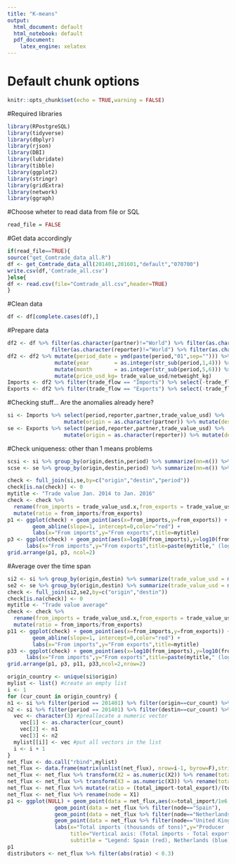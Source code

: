 ```yaml
---
title: "K-means"
output:
  html_document: default
  html_notebook: default
  pdf_document:
    latex_engine: xelatex
---
```


# Default chunk options
```r
knitr::opts_chunk$set(echo = TRUE,warning = FALSE)
```
#Required libraries
```r
library(RPostgreSQL)
library(tidyverse)
library(dbplyr)
library(rjson)
library(DBI)
library(lubridate)
library(tibble)
library(ggplot2)
library(stringr)
library(gridExtra)
library(network)
library(ggraph)
```
#Choose wheter to read data from file or SQL
```r
read_file = FALSE
```

#Get data accordingly
```r
if(read_file==TRUE){
source("get_Comtrade_data_all.R")
df <- get_Comtrade_data_all(201401,201601,"default","070700")
write.csv(df,'Comtrade_all.csv')
}else{
df <- read.csv(file="Comtrade_all.csv",header=TRUE)  
}
```

#Clean data
```r
df <- df[complete.cases(df),]
```

#Prepare data
```r
df2 <- df %>% filter(as.character(partner)!="World") %>% filter(as.character(partner)!="EU-27") %>%
              filter(as.character(reporter)!="World") %>% filter(as.character(reporter)!="EU-27")
df2 <- df2 %>% mutate(period_date = ymd(paste(period,"01",sep=""))) %>%
               mutate(year        = as.integer(str_sub(period,1,4))) %>%
               mutate(month       = as.integer(str_sub(period,5,6))) %>%
               mutate(price_usd_kg= trade_value_usd/netweight_kg)
Imports <- df2 %>% filter(trade_flow == "Imports") %>% select(-trade_flow)
Exports <- df2 %>% filter(trade_flow == "Exports") %>% select(-trade_flow)
```

#Checking stuff... Are the anomalies already here?
```r
si <- Imports %>% select(period,reporter,partner,trade_value_usd) %>%
                  mutate(origin = as.character(partner)) %>% mutate(destin = as.character(reporter)) %>% select(-reporter,-partner)
se <- Exports %>% select(period,reporter,partner,trade_value_usd) %>%
                  mutate(origin = as.character(reporter)) %>% mutate(destin = as.character(partner)) %>% select(-reporter,-partner)
```

#Check uniqueness: other than 1 means problems
```r
scsi <- si %>% group_by(origin,destin,period) %>% summarize(nn=n()) %>% filter(nn != 1)
scse <- se %>% group_by(origin,destin,period) %>% summarize(nn=n()) %>% filter(nn != 1)
```

```r
check <- full_join(si,se,by=c("origin","destin","period"))
check[is.na(check)] <- 0
mytitle <- "Trade value Jan. 2014 to Jan. 2016"
check <- check %>% 
  rename(from_imports = trade_value_usd.x,from_exports = trade_value_usd.y) %>% 
  mutate(ratio = from_imports/from_exports) 
p1 <- ggplot(check) + geom_point(aes(x=from_imports,y=from_exports)) +
        geom_abline(slope=1, intercept=0,color="red") +
        labs(x="From imports",y="From exports",title=mytitle)
p3 <- ggplot(check) + geom_point(aes(x=log10(from_imports),y=log10(from_exports))) +geom_abline(slope=1, intercept=0,color="red") +
      labs(x="From imports",y="From exports",title=paste(mytitle," (log scale)"))
grid.arrange(p1, p3, ncol=2)
```
#Average over the time span
```r
si2 <- si %>% group_by(origin,destin) %>% summarize(trade_value_usd = mean(trade_value_usd))
se2 <- se %>% group_by(origin,destin) %>% summarize(trade_value_usd = mean(trade_value_usd))
check <- full_join(si2,se2,by=c("origin","destin"))
check[is.na(check)] <- 0
mytitle <- "Trade value average"
check <- check %>% 
  rename(from_imports = trade_value_usd.x,from_exports = trade_value_usd.y) %>% 
  mutate(ratio = from_imports/from_exports) 
p11 <- ggplot(check) + geom_point(aes(x=from_imports,y=from_exports)) +
        geom_abline(slope=1, intercept=0,color="red") +
        labs(x="From imports",y="From exports",title=mytitle)
p33 <- ggplot(check) + geom_point(aes(x=log10(from_imports),y=log10(from_exports))) +geom_abline(slope=1, intercept=0,color="red") +
      labs(x="From imports",y="From exports",title=paste(mytitle," (log scale)"))
grid.arrange(p1, p3, p11, p33,ncol=2,nrow=2)
```

```r
origin_country <- unique(si$origin)
mylist <- list() #create an empty list
i <- 1
for (cur_count in origin_country) {
n1 <- si %>% filter(period == 201401) %>% filter(origin==cur_count) %>% summarize(t1 = sum(trade_value_usd))
n2 <- si %>% filter(period == 201401) %>% filter(destin==cur_count) %>% summarize(t2 = sum(trade_value_usd))
  vec <- character(3) #preallocate a numeric vector
    vec[1] <- as.character(cur_count)
    vec[2] <- n1
    vec[3] <- n2
  mylist[[i]] <- vec #put all vectors in the list
  i <- i + 1
}
net_flux <- do.call("rbind",mylist)
net_flux <- data.frame(matrix(unlist(net_flux), nrow=i-1, byrow=F),stringsAsFactors=FALSE)
net_flux <- net_flux %>% transform(X2 = as.numeric(X2)) %>% rename(total_export = X2)
net_flux <- net_flux %>% transform(X3 = as.numeric(X3)) %>% rename(total_import = X3)
net_flux <- net_flux %>% mutate(ratio = (total_import-total_export)/(total_import + total_export))
net_flux <- net_flux %>% rename(node = X1)
p1 <- ggplot(NULL) + geom_point(data = net_flux,aes(x=total_import/1e6,y=ratio),alpha=0.5) + 
               geom_point(data = net_flux %>% filter(node=="Spain"),         aes(x=total_import/1e6,y=ratio),color="red",     size=5) +
               geom_point(data = net_flux %>% filter(node=="Netherlands"),   aes(x=total_import/1e6,y=ratio),color="blue",    size=5) +
               geom_point(data = net_flux %>% filter(node=="United Kingdom"),aes(x=total_import/1e6,y=ratio),color="magenta", size=5) +
               labs(x="Total imports (thousands of tons)",y="Producer                        Distributor                        Consumer",
                    title="Vertical axis: (Total imports - Total exports)/(Total imports + Total exports)",
                    subtitle = "Legend: Spain (red), Netherlands (blue), United Kingdom (magenta)")
p1
distributors <- net_flux %>% filter(abs(ratio) < 0.3)
```
<!-- #Get net trade data: -->
<!-- ###Net trade weight (nwei) = Imports - Export -->
<!-- ###Normalized net trade weight:    $\text{nval} =\frac{\text{Imports} - \text{Export}}{\text{Imports} + \text{Export}}$ -->
<!-- ###Possible cases: -->
<!-- ####$\left|\text{nval}\right| \approx 0$: A distributor -->
<!-- ####$\text{nval} \approx +1$: A consumer -->
<!-- ####$\text{nval} \approx -1$: A producer -->
<!-- ```{r} -->
<!-- im1 <- Imports %>% select(period_date,partner,reporter,netweight_kg,trade_value_usd) -->
<!-- ex1 <- Exports %>% select(period_date,partner,reporter,netweight_kg,trade_value_usd) -->
<!-- merged <- inner_join(im1,ex1,by=c("period_date","partner","reporter")) %>% -->
<!--           rename(imp_weight = "netweight_kg.x",exp_weight = "netweight_kg.y") %>% -->
<!--           rename(imp_value = "trade_value_usd.x",exp_value = "trade_value_usd.y") %>% -->
<!--           mutate(Month = month(period_date),  Year = year(period_date)) %>% -->
<!--           mutate(nwei   = imp_weight - exp_weight) %>% -->
<!--           mutate(nval   = imp_value  - exp_value) %>% -->
<!--           mutate(n_nwei = nwei/(imp_weight + exp_weight)) %>% -->
<!--           mutate(n_nval = nval/(imp_value  + exp_value)) -->
<!-- ``` -->

<!-- ```{r} -->
<!-- guy <- "United Kingdom" -->
<!-- oneguy <- merged %>% filter(reporter == guy) %>% filter() -->
<!-- p1 <- ggplot(NULL) + geom_point(data=merged,aes(x=n_nwei,y=n_nval),size=1,alpha=0.1) + -->
<!--                geom_point(data=oneguy,aes(x=n_nwei,y=n_nval),size=1,color="red") +  -->
<!--                labs(x="Normalized net trade by weight",y="Normalized net trade value", title=guy) -->
<!-- p2 <- ggplot(NULL) + geom_histogram(data=oneguy,aes(x=n_nwei,y=..ncount..)) + -->
<!--                labs(x="Normalized net trade weight",y="Count",title=guy) -->
<!-- grid.arrange(p1, p2, ncol=2) -->
<!-- ``` -->

<!-- ```{r} -->
<!-- guy <- "Spain" -->
<!-- oneguy <- merged %>% filter(reporter == guy) %>% filter() -->
<!-- p1 <- ggplot(NULL) + geom_point(data=merged,aes(x=n_nwei,y=n_nval),size=1,alpha=0.1) + -->
<!--                geom_point(data=oneguy,aes(x=n_nwei,y=n_nval),size=1,color="red") +  -->
<!--                labs(x="Normalized net trade by weight",y="Normalized net trade value", title=guy) -->
<!-- p2 <- ggplot(NULL) + geom_histogram(data=oneguy,aes(x=n_nwei,y=..ncount..)) + -->
<!--                labs(x="Normalized net trade weight",y="Count",title=guy) -->
<!-- grid.arrange(p1, p2, ncol=2) -->
<!-- ``` -->

<!-- ```{r} -->
<!-- guy <- "Netherlands" -->
<!-- oneguy <- merged %>% filter(reporter == guy) %>% filter() -->
<!-- p1 <- ggplot(NULL) + geom_point(data=merged,aes(x=n_nwei,y=n_nval),size=1,alpha=0.1) + -->
<!--                geom_point(data=oneguy,aes(x=n_nwei,y=n_nval),size=1,color="red") +  -->
<!--                labs(x="Normalized net trade by weight",y="Normalized net trade value", title=guy) -->
<!-- p2 <- ggplot(NULL) + geom_histogram(data=oneguy,aes(x=n_nwei,y=..ncount..)) + -->
<!--                labs(x="Normalized net trade weight",y="Count",title=guy) -->
<!-- grid.arrange(p1, p2, ncol=2) -->
<!-- ``` -->

<!-- #What happens here? -->
<!-- ##How can be a net importer based on weight and exporter based on value???? -->
<!-- ##Or viceversa... -->
<!-- ```{r} -->
<!-- san_che <- merged %>% select(period_date,reporter,partner,nwei,nval) %>% filter(nwei*nval<0) %>% -->
<!--            mutate(ratio = nwei/nval) -->
<!-- ggplot(san_che) + geom_histogram(aes(x=log(abs(ratio))),bins=100) -->
<!-- definitively_weird <- san_che %>% filter(abs(ratio)>100) -->
<!-- ``` -->

<!-- #Should I use `nval' or `nwei'??? -->
<!-- ```{r} -->
<!-- flux <- merged %>% select(period_date,partner,reporter,nwei,nval) -->
<!-- flux <- flux %>% -->
<!--   mutate(origin = ifelse(nval < 0,as.character(reporter),as.character(partner))) %>% -->
<!--   mutate(destin = ifelse(nval > 0,as.character(reporter),as.character(partner))) %>% -->
<!--   select(-partner,-reporter) -->
<!-- ``` -->

<!-- #Get data for the network -->
<!-- ```{r} -->
<!-- netdf <- flux %>% filter(period_date == "2014-01-01") %>% select(origin,destin,nval) -->
<!-- ``` -->

<!-- ```{r} -->
<!-- sources <-      netdf %>% distinct(origin) %>% rename(label = origin) -->
<!-- destinations <- netdf %>% distinct(destin) %>% rename(label = destin) -->
<!-- ``` -->

<!-- ```{r} -->
<!-- nodes <- full_join(sources,destinations,by="label") -->
<!-- nodes <- nodes %>% rowid_to_column("id") -->
<!-- ``` -->

<!-- ```{r} -->
<!-- per_route <- netdf %>% group_by(origin,destin) %>% summarise(weight = abs(sum(nval))/1e6) %>%  ungroup() -->
<!-- #per_route <- netdf %>% group_by(origin,destin) %>% summarise(weight = n()) %>%  ungroup() -->
<!-- (max(per_route$weight)) -->
<!-- ``` -->

<!-- ```{r} -->
<!-- edges <- per_route %>% left_join(nodes,by=c("origin" = "label")) %>% rename(from = id) -->
<!-- edges <- edges     %>% left_join(nodes,by=c("destin" = "label")) %>% rename(to   = id) -->
<!-- ``` -->

<!-- ```{r} -->
<!-- edges <- select(edges,from,to,weight) -->
<!-- ``` -->

<!-- ```{r} -->
<!-- routes_network <- network(edges,vertex.attr = nodes, matrix.type="edgelist",ignore.eval=FALSE) -->
<!-- routes_network -->
<!-- ``` -->

<!-- ```{r} -->
<!-- library(visNetwork) -->
<!-- library(networkD3) -->
<!-- ``` -->

<!-- ```{r} -->
<!-- edges <- mutate(edges, width = weight/5 + 1) -->
<!-- ``` -->

<!-- ```{r} -->
<!-- visNetwork(nodes, edges) %>%  -->
<!--   visIgraphLayout(layout = "layout_with_fr") %>%  -->
<!--   visEdges(arrows = "middle") -->
<!-- ``` -->

<!-- ```{r} -->
<!-- sankeyNetwork(Links = edges_d3, Nodes = nodes_d3, Source = "from", Target = "to",  -->
<!--               NodeID = "label", Value = "weight", fontSize = 12, unit = "Letter(s)") -->
<!-- ``` -->





<!-- ```{r} -->
<!-- ci <- Imports %>% filter(period==201401) %>% filter(as.character(reporter) == "Spain" | as.character(partner) == "Spain") %>% select(-X,-period,-reporter_code,-partner_code,-commodity_code,-year,-month,-price_usd_kg) -->
<!-- ce <- Exports %>% filter(period==201401) %>% filter(as.character(reporter) == "Spain" | as.character(partner) == "Spain") %>% select(-X,-period,-reporter_code,-partner_code,-commodity_code,-year,-month,-price_usd_kg) -->
<!-- ``` -->

